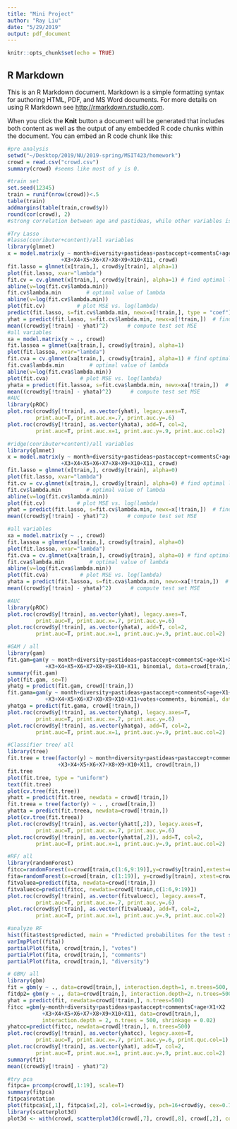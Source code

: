 ```yaml
---
title: "Mini Project"
author: "Ray Liu"
date: "5/29/2019"
output: pdf_document
---
```


```r
knitr::opts_chunk$set(echo = TRUE)
```

## R Markdown

This is an R Markdown document. Markdown is a simple formatting syntax for authoring HTML, PDF, and MS Word documents. For more details on using R Markdown see <http://rmarkdown.rstudio.com>.

When you click the **Knit** button a document will be generated that includes both content as well as the output of any embedded R code chunks within the document. You can embed an R code chunk like this:
```r
#pre analysis
setwd("~/Desktop/2019/NU/2019-spring/MSIT423/homework")
crowd = read.csv("crowd.csv")
summary(crowd) #seems like most of y is 0.
```

```r
#train set
set.seed(12345)
train = runif(nrow(crowd))<.5
table(train)
addmargins(table(train,crowd$y))
round(cor(crowd), 2)
#strong correlation between age and pastideas, while other variables is not highly related with each other.
```

```r
#Try Lasso
#lasso(conributer+content)/all variables
library(glmnet)
x = model.matrix(y ~ month+diversity+pastideas+pastaccept+commentsC+age+X1+X2
                 +X3+X4+X5+X6+X7+X8+X9+X10+X11, crowd)
fit.lasso = glmnet(x[train,], crowd$y[train], alpha=1)
plot(fit.lasso, xvar="lambda")
fit.cv = cv.glmnet(x[train,], crowd$y[train], alpha=1) # find optimal lambda
abline(v=log(fit.cv$lambda.min))
fit.cv$lambda.min        # optimal value of lambda
abline(v=log(fit.cv$lambda.min))
plot(fit.cv)          # plot MSE vs. log(lambda)
predict(fit.lasso, s=fit.cv$lambda.min, newx=x[!train,], type = "coef")
yhat = predict(fit.lasso, s=fit.cv$lambda.min, newx=x[!train,])  # find yhat for best model
mean((crowd$y[!train] - yhat)^2)      # compute test set MSE
#all variables
xa = model.matrix(y ~ ., crowd)
fit.lassoa = glmnet(xa[train,], crowd$y[train], alpha=1)
plot(fit.lassoa, xvar="lambda")
fit.cva = cv.glmnet(xa[train,], crowd$y[train], alpha=1) # find optimal lambda
fit.cva$lambda.min        # optimal value of lambda
abline(v=log(fit.cva$lambda.min))
plot(fit.cva)          # plot MSE vs. log(lambda)
yhata = predict(fit.lassoa, s=fit.cva$lambda.min, newx=xa[!train,])  # find yhat for best model
mean((crowd$y[!train] - yhata)^2)      # compute test set MSE
#AUC
library(pROC)
plot.roc(crowd$y[!train], as.vector(yhat), legacy.axes=T,
         print.auc=T, print.auc.x=.7, print.auc.y=.6)
plot.roc(crowd$y[!train], as.vector(yhata), add=T, col=2,
         print.auc=T, print.auc.x=1, print.auc.y=.9, print.auc.col=2)

```

```r
#ridge(conributer+content)/all variables
library(glmnet)
x = model.matrix(y ~ month+diversity+pastideas+pastaccept+commentsC+age+X1+X2
                 +X3+X4+X5+X6+X7+X8+X9+X10+X11, crowd)
fit.lasso = glmnet(x[train,], crowd$y[train], alpha=0)
plot(fit.lasso, xvar="lambda")
fit.cv = cv.glmnet(x[train,], crowd$y[train], alpha=0) # find optimal lambda
fit.cv$lambda.min        # optimal value of lambda
abline(v=log(fit.cv$lambda.min))
plot(fit.cv)          # plot MSE vs. log(lambda)
yhat = predict(fit.lasso, s=fit.cv$lambda.min, newx=x[!train,])  # find yhat for best model
mean((crowd$y[!train] - yhat)^2)      # compute test set MSE

#all variables
xa = model.matrix(y ~ ., crowd)
fit.lassoa = glmnet(xa[train,], crowd$y[train], alpha=0)
plot(fit.lassoa, xvar="lambda")
fit.cva = cv.glmnet(xa[train,], crowd$y[train], alpha=0) # find optimal lambda
fit.cva$lambda.min        # optimal value of lambda
abline(v=log(fit.cva$lambda.min))
plot(fit.cva)          # plot MSE vs. log(lambda)
yhata = predict(fit.lassoa, s=fit.cva$lambda.min, newx=xa[!train,])  # find yhat for best model
mean((crowd$y[!train] - yhata)^2)      # compute test set MSE

#AUC
library(pROC)
plot.roc(crowd$y[!train], as.vector(yhat), legacy.axes=T,
         print.auc=T, print.auc.x=.7, print.auc.y=.6)
plot.roc(crowd$y[!train], as.vector(yhata), add=T, col=2,
         print.auc=T, print.auc.x=1, print.auc.y=.9, print.auc.col=2)
```

```r
#GAM / all
library(gam)
fit.gam=gam(y ~ month+diversity+pastideas+pastaccept+commentsC+age+X1+X2
            +X3+X4+X5+X6+X7+X8+X9+X10+X11, binomial, data=crowd[train,])
summary(fit.gam)
plot(fit.gam, se=T)
yhatg = predict(fit.gam, crowd[!train,]) 
fit.gama=gam(y ~ month+diversity+pastideas+pastaccept+commentsC+age+X1+X2
            +X3+X4+X5+X6+X7+X8+X9+X10+X11+votes+comments, binomial, data=crowd[train,])
yhatga = predict(fit.gama, crowd[!train,]) 
plot.roc(crowd$y[!train], as.vector(yhatg), legacy.axes=T,
         print.auc=T, print.auc.x=.7, print.auc.y=.6)
plot.roc(crowd$y[!train], as.vector(yhatga), add=T, col=2,
         print.auc=T, print.auc.x=1, print.auc.y=.9, print.auc.col=2)
```

```r
#Classifier tree/ all
library(tree)
fit.tree = tree(factor(y) ~ month+diversity+pastideas+pastaccept+commentsC+age+X1+X2
                +X3+X4+X5+X6+X7+X8+X9+X10+X11, crowd[train,])
fit.tree
plot(fit.tree, type = "uniform")
text(fit.tree)
plot(cv.tree(fit.tree))
yhatt = predict(fit.tree, newdata = crowd[!train,])
fit.treea = tree(factor(y) ~ . , crowd[train,])
yhatta = predict(fit.treea, newdata=crowd[!train,])
plot(cv.tree(fit.treea))
plot.roc(crowd$y[!train], as.vector(yhatt[,2]), legacy.axes=T,
         print.auc=T, print.auc.x=.7, print.auc.y=.6)
plot.roc(crowd$y[!train], as.vector(yhatta[,2]), add=T, col=2,
         print.auc=T, print.auc.x=1, print.auc.y=.9, print.auc.col=2)
```

```r
#RF/ all
library(randomForest)
fitcc=randomForest(x=crowd[train,c(1:6,9:19)],y=crowd$y[train],extest=crowd[!train,c(1:6,9:19)], ntree=1000, mtry=4)
fita=randomForest(x=crowd[train, c(1:19)], y=crowd$y[train], xtest=crowd[!train,c(1:19)], ntree=1000, keep.forest = T, mtry=4)
fitvaluea=predict(fita, newdata=crowd[!train,])
fitvaluecc=predict(fitcc, newdata=crowd[!train,c(1:6,9:19)])
plot.roc(crowd$y[!train], as.vector(fitvaluecc), legacy.axes=T,
         print.auc=T, print.auc.x=.7, print.auc.y=.6)
plot.roc(crowd$y[!train], as.vector(fitvaluea), add=T, col=2,
         print.auc=T, print.auc.x=1, print.auc.y=.9, print.auc.col=2)
```
```r
#analyze RF
hist(fita$test$predicted, main = "Predicted probabilites for the test set")
varImpPlot((fita))
partialPlot(fita, crowd[train,], "votes")
partialPlot(fita, crowd[train,], "comments")
partialPlot(fita, crowd[train,], "diversity")
```

```r
# GBM/ all
library(gbm)
fit = gbm(y ~ ., data=crowd[train,], interaction.depth=1, n.trees=500, shrinkage=0.02)
fitdp2= gbm(y ~ ., data=crowd[train,], interaction.depth=2, n.trees=500, shrinkage=0.02) # find that we do not need depth 2.
yhat = predict(fit, newdata=crowd[!train,], n.trees=500)
fitcc =gbm(y~month+diversity+pastideas+pastaccept+commentsC+age+X1+X2
           +X3+X4+X5+X6+X7+X8+X9+X10+X11, data=crowd[train,], 
           interaction.depth = 2, n.trees = 500, shrinkage = 0.02)
yhatcc=predict(fitcc, newdata=crowd[!train,], n.trees=500)
plot.roc(crowd$y[!train], as.vector(yhatcc), legacy.axes=T,
         print.auc=T, print.auc.x=.7, print.auc.y=.6, print.quc.col=1)
plot.roc(crowd$y[!train], as.vector(yhat), add=T, col=2,
         print.auc=T, print.auc.x=1, print.auc.y=.9, print.auc.col=2)
summary(fit)
mean((crowd$y[!train] - yhat)^2)   
```

```r
#try pca
fitpca= prcomp(crowd[,1:19], scale=T)
summary(fitpca)
fitpca$rotation
plot(fitpca$x[,1], fitpca$x[,2], col=1+crowd$y, pch=16+crowd$y, cex=0.7)
library(scatterplot3d)
plot3d <- with(crowd, scatterplot3d(crowd[,7], crowd[,8], crowd[,2], color = 1+crowd$y, pch = 16),cex.symbols = 0.7, xlab="votes", ylab="comments",zlab="diversity")
```
